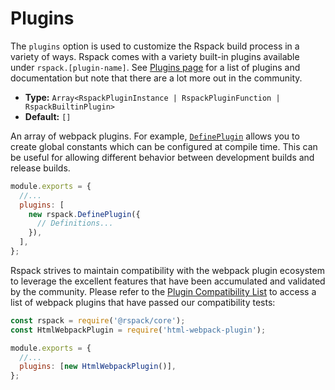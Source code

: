 # Plugins

The `plugins` option is used to customize the Rspack build process in a variety of ways. Rspack comes with a variety built-in plugins available under `rspack.[plugin-name]`. See [Plugins page](/plugins/index) for a list of plugins and documentation but note that there are a lot more out in the community.

- **Type:** `Array<RspackPluginInstance | RspackPluginFunction | RspackBuiltinPlugin>`
- **Default:** `[]`

An array of webpack plugins. For example, [`DefinePlugin`](/plugins/webpack/define-plugin) allows you to create global constants which can be configured at compile time. This can be useful for allowing different behavior between development builds and release builds.

```js title=rspack.config.js
module.exports = {
  //...
  plugins: [
    new rspack.DefinePlugin({
      // Definitions...
    }),
  ],
};
```

Rspack strives to maintain compatibility with the webpack plugin ecosystem to leverage the excellent features that have been accumulated and validated by the community. Please refer to the [Plugin Compatibility List](/guide/compatibility/plugin) to access a list of webpack plugins that have passed our compatibility tests:

```js title=rspack.config.js
const rspack = require('@rspack/core');
const HtmlWebpackPlugin = require('html-webpack-plugin');

module.exports = {
  //...
  plugins: [new HtmlWebpackPlugin()],
};
```
